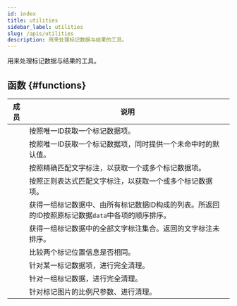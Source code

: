 ```yaml
---
id: index
title: utilities
sidebar_label: utilities
slug: /apis/utilities
description: 用来处理标记数据与结果的工具。
---
```



<APITopBar type="module" source="utilities" />

用来处理标记数据与结果的工具。

## 函数 {#functions}

|                                                      成员                                                       | <center>说明</center>                                                                                |
| :-------------------------------------------------------------------------------------------------------------: | :--------------------------------------------------------------------------------------------------- |
|              [<IconObjType type="func" hasText={true} text="get_data_item"/>](./get_data_item.mdx)              | 按照唯一ID获取一个标记数据项。                                                                     |
| [<IconObjType type="func" hasText={true} text="get_data_item_with_default"/>](./get_data_item_with_default.mdx) | 按照唯一ID获取一个标记数据项，同时提供一个未命中时的默认值。                                       |
|             [<IconObjType type="func" hasText={true} text="get_data_items"/>](./get_data_items.mdx)             | 按照精确匹配文字标注，以获取一个或多个标记数据项。                                                   |
|    [<IconObjType type="func" hasText={true} text="get_data_items_by_regex"/>](./get_data_items_by_regex.mdx)    | 按照正则表达式匹配文字标注，以获取一个或多个标记数据项。                                             |
|                [<IconObjType type="func" hasText={true} text="get_all_ids"/>](./get_all_ids.mdx)                | 获得一组标记数据中、由所有标记数据ID构成的列表。所返回的ID按照原标记数据`data`中各项的顺序排序。 |
|           [<IconObjType type="func" hasText={true} text="get_all_comments"/>](./get_all_comments.mdx)           | 获得一组标记数据中的全部文字标注集合。返回的文字标注未排序。                                         |
|         [<IconObjType type="func" hasText={true} text="compare_anno_marks"/>](./compare_anno_marks.mdx)         | 比较两个标记位置信息是否相同。                                                                       |
|         [<IconObjType type="func" hasText={true} text="sanitize_data_item"/>](./sanitize_data_item.mdx)         | 针对某一标记数据项，进行完全清理。                                                                   |
|              [<IconObjType type="func" hasText={true} text="sanitize_data"/>](./sanitize_data.mdx)              | 针对一组标记数据，进行完全清理。                                                                     |
|             [<IconObjType type="func" hasText={true} text="sanitize_scale"/>](./sanitize_scale.mdx)             | 针对标记图片的比例尺参数、进行清理。                                                                 |
